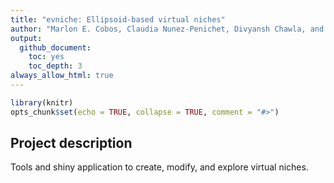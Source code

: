 ```yaml
---
title: "evniche: Ellipsoid-based virtual niches"
author: "Marlon E. Cobos, Claudia Nunez-Penichet, Divyansh Chawla, and Jorge Soberon"
output: 
  github_document:
    toc: yes
    toc_depth: 3
always_allow_html: true
---
```


```r
library(knitr)
opts_chunk$set(echo = TRUE, collapse = TRUE, comment = "#>")
```

## Project description

Tools and shiny application to create, modify, and explore virtual niches.
